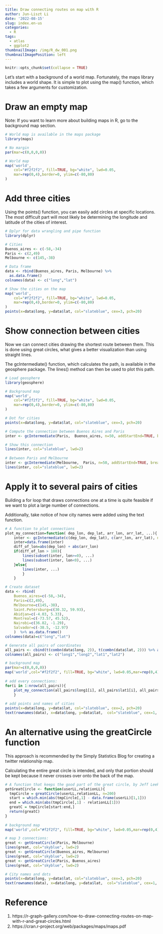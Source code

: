 ```yaml
---
title: Draw connecting routes on map with R
author: Jun-Liszt Li
date: '2022-08-15'
slug: index.en-us
categories:
  - R
tags:
  - atlas
  - ggplot2
thumbnailImage: /img/R_dw_001.png
thumbnailImagePosition: left
---
```


```r
knitr::opts_chunk$set(collapse = TRUE)
```


Let's start with a background of a world map. Fortunately, the maps library includes a world shape. It is simple to plot using the map() function, which takes a few arguments for customization.

<!--more-->

# Draw an empty map

Note: If you want to learn more about building maps in R, go to the background map section.

```r
# World map is available in the maps package
library(maps)

# No margin
par(mar=c(0,0,0,0))

# World map
map('world',
    col="#f2f2f2", fill=TRUE, bg="white", lwd=0.05,
    mar=rep(0,4),border=0, ylim=c(-80,80) 
)
```

# Add three cities

Using the points() function, you can easily add circles at specific locations. The most difficult part will most likely be determining the longitude and latitude of the cities of interest.

```r
# Dplyr for data wrangling and pipe function
library(dplyr)

# Cities
Buenos_aires <- c(-58,-34)
Paris <- c(2,49)
Melbourne <- c(145,-38)

# Data frame
data <- rbind(Buenos_aires, Paris, Melbourne) %>% 
  as.data.frame()
colnames(data) <- c("long","lat")

# Show the cities on the map
map('world',
    col="#f2f2f2", fill=TRUE, bg="white", lwd=0.05,
    mar=rep(0,4),border=0, ylim=c(-80,80) 
)
points(x=data$long, y=data$lat, col="slateblue", cex=3, pch=20)
```

# Show connection between cities

Now we can connect cities drawing the shortest route between them. This is done using great circles, what gives a better visualization than using straight lines.

The gcIntermediate() function, which calculates the path, is available in the geosphere package. The lines() method can then be used to plot this path.

```r
# Load geosphere
library(geosphere)

# Background map
map('world',
    col="#f2f2f2", fill=TRUE, bg="white", lwd=0.05,
    mar=rep(0,4),border=0, ylim=c(-80,80) 
)

# Dot for cities
points(x=data$long, y=data$lat, col="slateblue", cex=3, pch=20)

# Compute the connection between Buenos Aires and Paris
inter <- gcIntermediate(Paris,  Buenos_aires, n=50, addStartEnd=TRUE, breakAtDateLine=F)

# Show this connection
lines(inter, col="slateblue", lwd=2)
 
# Between Paris and Melbourne
inter <- gcIntermediate(Melbourne,  Paris, n=50, addStartEnd=TRUE, breakAtDateLine=F)             
lines(inter, col="slateblue", lwd=2)
```

# Apply it to several pairs of cities

Building a for loop that draws connections one at a time is quite feasible if we want to plot a large number of connections.

Additionally, take notice of how city names were added using the text function.

```r
# A function to plot connections
plot_my_connection=function( dep_lon, dep_lat, arr_lon, arr_lat, ...){
    inter <- gcIntermediate(c(dep_lon, dep_lat), c(arr_lon, arr_lat), n=50, addStartEnd=TRUE, breakAtDateLine=F)             
    inter=data.frame(inter)
    diff_of_lon=abs(dep_lon) + abs(arr_lon)
    if(diff_of_lon > 180){
        lines(subset(inter, lon>=0), ...)
        lines(subset(inter, lon<0), ...)
    }else{
        lines(inter, ...)
        }
    }

# Create dataset
data <- rbind(
    Buenos_aires=c(-58,-34),
    Paris=c(2,49),
    Melbourne=c(145,-38),
    Saint.Petersburg=c(30.32, 59.93),
    Abidjan=c(-4.03, 5.33),
    Montreal=c(-73.57, 45.52),
    Nairobi=c(36.82, -1.29),
    Salvador=c(-38.5, -12.97)
    )  %>% as.data.frame()
colnames(data)=c("long","lat")

# Generate all pairs of coordinates
all_pairs <- cbind(t(combn(data$long, 2)), t(combn(data$lat, 2))) %>% as.data.frame()
colnames(all_pairs) <- c("long1","long2","lat1","lat2")

# background map
par(mar=c(0,0,0,0))
map('world',col="#f2f2f2", fill=TRUE, bg="white", lwd=0.05,mar=rep(0,4),border=0, ylim=c(-80,80) )
 
# add every connections:
for(i in 1:nrow(all_pairs)){
    plot_my_connection(all_pairs$long1[i], all_pairs$lat1[i], all_pairs$long2[i], all_pairs$lat2[i], col="skyblue", lwd=1)
    }
 
# add points and names of cities
points(x=data$long, y=data$lat, col="slateblue", cex=2, pch=20)
text(rownames(data), x=data$long, y=data$lat,  col="slateblue", cex=1, pos=4)
```

# An alternative using the greatCircle function

This approach is recommended by the Simply Statistics Blog for creating a twitter relationship map.

Calculating the entire great circle is intended, and only that portion should be kept because it never crosses over onto the back of the map.

```r
# A function that keeps the good part of the great circle, by Jeff Leek:
getGreatCircle <- function(userLL,relationLL){
  tmpCircle = greatCircle(userLL,relationLL, n=200)
  start = which.min(abs(tmpCircle[,1] - data.frame(userLL)[1,1]))
  end = which.min(abs(tmpCircle[,1] - relationLL[1]))
  greatC = tmpCircle[start:end,]
  return(greatC)
}
 
# background map
map('world',col="#f2f2f2", fill=TRUE, bg="white", lwd=0.05,mar=rep(0,4),border=0, ylim=c(-80,80) )

# map 3 connections:
great <- getGreatCircle(Paris, Melbourne)
lines(great, col="skyblue", lwd=2)
great <- getGreatCircle(Buenos_aires, Melbourne)
lines(great, col="skyblue", lwd=2)
great <- getGreatCircle(Paris, Buenos_aires)
lines(great, col="skyblue", lwd=2)

# City names and dots
points(x=data$long, y=data$lat, col="slateblue", cex=3, pch=20)
text(rownames(data), x=data$long, y=data$lat,  col="slateblue", cex=1, pos=4)
```

# Reference\

1. https://r-graph-gallery.com/how-to-draw-connecting-routes-on-map-with-r-and-great-circles.html
2. https://cran.r-project.org/web/packages/maps/maps.pdf
